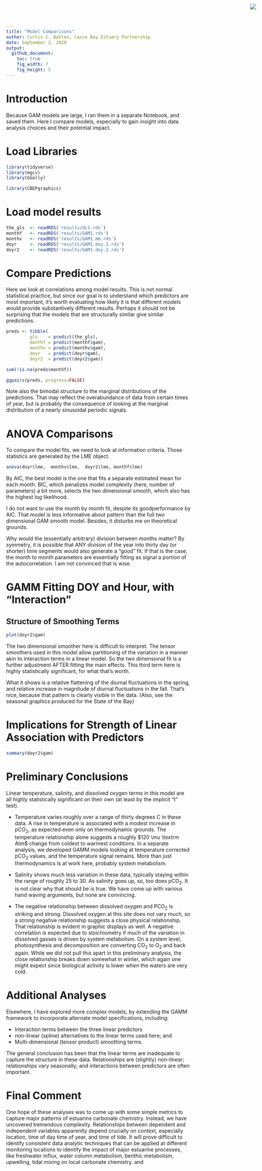 ```yaml
---
title: "Model Comparisons"
author: Curtis C. Bohlen, Casco Bay Estuary Partnership
date: September 2, 2020
output:
  github_document:
    toc: true
    fig_width: 7
    fig_height: 5
---
```


<img
    src="https://www.cascobayestuary.org/wp-content/uploads/2014/04/logo_sm.jpg"
    style="position:absolute;top:10px;right:50px;" />


# Introduction
Because GAM models are large, I ran them in a separate Notebook, and saved them.
Here I compare models, especially to gain insight into data analysis choices and
their potential impact.

# Load Libraries
```r
library(tidyverse)
library(mgcv)
library(GGally)

library(CBEPgraphics)
```

# Load model results
```r
the_gls  <- readRDS('results/GLS.rds')
monthf   <- readRDS('results/GAM1.rds')
monthv   <- readRDS('results/GAM1.mm.rds')
doyr     <- readRDS('results/GAM1.doy.1.rds')
doyr2    <- readRDS('results/GAM1.doy.2.rds')
```

# Compare Predictions
Here we look at correlations among model results.  This is not normal
statistical practice, but since our goal is to understand which predictors are
most important, it's worth evaluating how likely it is that different models
would provide substantively different results. Perhaps it should not be
surprising that the models that are structurally similar give similar
predictions.
```r
preds <- tibble(
         gls    = predict(the_gls),
         monthf = predict(monthf$gam),
         monthv = predict(monthv$gam),
         doyr   = predict(doyr$gam),
         doyr2  = predict(doyr2$gam))

sum(!is.na(preds$monthf))
```

```r
ggpairs(preds, progress=FALSE)
```
Note also the bimodal structure to the marginal distributions of the
predictions.  That may reflect the overabundance of data from certain times of
year, but is probably the consequence of looking at the marginal distribution of
a nearly sinusoidal periodic signals.


# ANOVA Comparisons
To compare the model fits, we need to look at information criteria. Those
statistics are generated by the LME object.

```r
anova(doyr$lme,  monthv$lme,  doyr2$lme, monthf$lme)
```
By AIC, the best model is the one that fits a separate estimated mean for each
month.  BIC, which penalizes model complexity (here, number of parameters) a bit
more, selects the two dimensional smooth, which also has the highest log
likelihood.

I do not want to use the month by month fit, despite its goodperformance by AIC.
That model is less informative about pattern than the full two dimensional GAM
smooth model.  Besides, it disturbs me on theoretical grounds.

Why would the (essentially arbitrary) division between months matter? By
symmetry, it is possible that ANY division of the year into thirty day (or
shorter) time segments would also generate a "good" fit.   If that is the case,
the month to month parameters are essentially fitting as signal a portion of the
autocorrelation.  I am not convinced that is wise.


# GAMM Fitting DOY and Hour, with "Interaction"
## Structure of Smoothing Terms
```r
plot(doyr2$gam)
```
The two dimensional smoother here is difficult to interpret. The tensor
smoothers used in this model allow partitioning of the variation in a manner
akin to interaction terms in a linear model.  So the two dimensional fit is a
further adjustment AFTER fitting the main effects.  This third term here is
highly statistically significant, for what that's worth.

What it shows is a relative flattening of the diurnal fluctuations in the
spring, and relative increase in magnitude of diurnal fluctuations in the fall.
That's nice, because that pattern is clearly visible in the data. (Also, see the
seasonal graphics produced for the State of the Bay)


# Implications for Strength of Linear Association with Predictors
```r
summary(doyr2$gam)


```

# Preliminary Conclusions
Linear temperature, salinity, and dissolved oxygen terms in this model are all
highly statistically significant on their own (at least by the implicit "t"
test).  

* Temperature varies roughly over a range of thirty degrees C in these data.  A
rise in temperature is associated with a modest increase in pCO~2~, as expected
even only on thermodynamic grounds.  The temperature relationship alone suggests
a roughly $120 \mu \textrm Atm$ change from coldest to warmest conditions. In a
separate analysis, we developed GAMM models looking at temperature corrected
pCO~2~ values, and the temperature signal remains.  More than just
thermodynamics is at work here, probably system metabolism.

*  Salinity shows much less variation in these data, typically staying within
the range of roughly 25 to 30. As salinity goes up, so, too does pCO~2~.  It is
not clear why that should be is true.  We have come up with various hand waving
arguments, but none are convincing.

*  The negative relationship between dissolved oxygen and PCO~2~ is striking and
strong.  Dissolved oxygen at this site does not vary much, so a strong negative
relationship suggests a close physical relationship. That relationship is
evident in graphic displays as well.  A negative correlation is expected due to
stoichiometry if much of the variation in dissolved gasses is driven by system
metabolism.  On a system level, photosynthesis and decomposition are converting
CO~2~ to O~2~ and back again. While we did not pull this apart in this
preliminary analysis, the close relationship breaks down somewhat in winter,
which again one might expect since biological activity is lower when the waters
are very cold.


# Additional Analyses
Elsewhere, I have explored more complex models, by extending the GAMM framework
to incorporate alternate model specifications, including:

*  Interaction terms between the three linear predictors  
*  non-linear (spline) alternatives to the linear terms used here; and
*  Multi-dimensional (tensor product) smoothing terms.

The general conclusion has been that the linear terms are inadequate to
capture the structure in these data. Relationships are (slightly)
non-linear; relationships vary seasonally; and interactions between
predictors are often important.

# Final Comment

One hope of these analyses was to come up with some simple metrics to capture
major patterns of estuarine carbonate chemistry.  Instead, we have uncovered
tremendous complexity.  Relationships between dependent and independent
variables apparently depend crucially on context, especially location, time of day
time of year, and time of tide. It will prove difficult to identify consistent
data analytic techniques that can be applied at different monitoring locations
to identify the impact of major estuarine processes, like freshwater
influx, water column metabolism, benthic metabolism, upwelling, tidal mixing on
local carbonate chemistry.
and 






